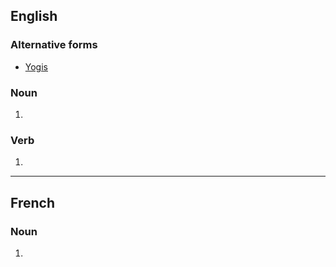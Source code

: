 {{also|Yogis}}

==English==

===Alternative forms===
* [[Yogis]]

===Noun===
{{head|en|noun form}}

# {{plural of|yogi|lang=en}}

===Verb===
{{head|en|verb form}}

# {{en-third-person singular of|yogi}}


----

==French==

===Noun===
{{head|fr|noun plural form|g=?}}

# {{plural of|yogi|lang=fr}}